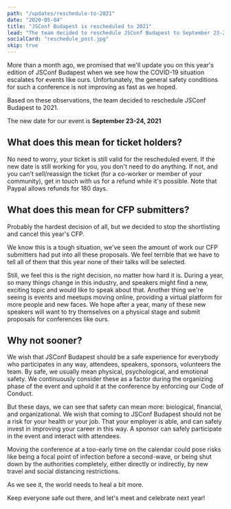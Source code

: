 ```yaml
---
path: "/updates/reschedule-to-2021"
date: "2020-05-04"
title: "JSConf Budapest is rescheduled to 2021"
lead: "The team decided to reschedule JSConf Budapest to September 23-24, 2021."
socialCard: "reschedule_post.jpg"
skip: true
---
```


More than a month ago, we promised that we'll update you on this year's edition of JSConf Budapest when we see
how the COVID-19 situation escalates for events like ours. Unfortunately, the general safety conditions
for such a conference is not improving as fast as we hoped.

Based on these observations, the team decided to reschedule JSConf Budapest to 2021.

The new date for our event is **September 23-24, 2021**

## What does this mean for ticket holders?

No need to worry, your ticket is still valid for the rescheduled event. If the new date is still working for you,
you don't need to do anything. If not, and you can't sell/reassign the ticket (for a co-worker or member of your community),
get in touch with us for a refund while it's possible. Note that Paypal allows refunds for 180 days.

## What does this mean for CFP submitters?

Probably the hardest decision of all, but we decided to stop the shortlisting and cancel this year's CFP.

We know this is a tough situation, we've seen the amount of work our CFP submitters had put into all these proposals.
We feel terrible that we have to tell all of them that this year none of their talks will be selected.

Still, we feel this is the right decision, no matter how hard it is. During a year, so many things change in this industry,
and speakers might find a new, exciting topic and would like to speak about that. Another thing we're seeing is events
and meetups moving online, providing a virtual platform for more people and new faces. We hope after a year,
many of these new speakers will want to try themselves on a physical stage and submit proposals for conferences like ours.

## Why not sooner?

We wish that JSConf Budapest should be a safe experience for everybody who participates in any way, attendees, speakers,
sponsors, volunteers the team. By safe, we usually mean physical, psychological, and emotional safety.
We continuously consider these as a factor during the organizing phase of the event and uphold it at the conference
by enforcing our Code of Conduct.

But these days, we can see that safety can mean more: biological, financial, and organizational. We wish that coming to
JSConf Budapest should not be a risk for your health or your job. That your employer is able, and can safely invest
in improving your career in this way. A sponsor can safely participate in the event and interact with attendees.

Moving the conference at a too-early time on the calendar could pose risks like being a focal point of infection
before a second-wave, or being shut down by the authorities completely, either directly or indirectly,
by new travel and social distancing restrictions.

As we see it, the world needs to heal a bit more.

Keep everyone safe out there, and let's meet and celebrate next year!
